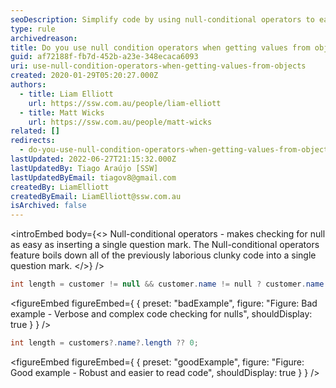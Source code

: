 ```yaml
---
seoDescription: Simplify code by using null-conditional operators to easily check for null values when retrieving object properties.
type: rule
archivedreason:
title: Do you use null condition operators when getting values from objects
guid: af72188f-fb7d-452b-a23e-348ecaca6093
uri: use-null-condition-operators-when-getting-values-from-objects
created: 2020-01-29T05:20:27.000Z
authors:
  - title: Liam Elliott
    url: https://ssw.com.au/people/liam-elliott
  - title: Matt Wicks
    url: https://ssw.com.au/people/matt-wicks
related: []
redirects:
  - do-you-use-null-condition-operators-when-getting-values-from-objects
lastUpdated: 2022-06-27T21:15:32.000Z
lastUpdatedBy: Tiago Araújo [SSW]
lastUpdatedByEmail: tiagov8@gmail.com
createdBy: LiamElliott
createdByEmail: LiamElliott@ssw.com.au
isArchived: false
---
```


<introEmbed
  body={<>
Null-conditional operators - makes checking for null as easy as inserting a single question mark. The Null-conditional operators feature boils down all of the previously laborious clunky code into a single question mark.
  </>}
/>
```cs
int length = customer != null && customer.name != null ? customer.name.length : 0;
```

<figureEmbed figureEmbed={ {
  preset: "badExample",
  figure: "Figure: Bad example - Verbose and complex code checking for nulls",
  shouldDisplay: true
} } />


```cs
int length = customers?.name?.length ?? 0;
```

<figureEmbed figureEmbed={ {
  preset: "goodExample",
  figure: "Figure: Good example - Robust and easier to read code",
  shouldDisplay: true
} } />
